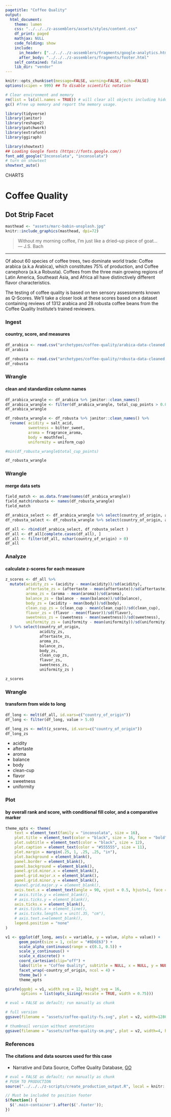 ```yaml
---
pagetitle: "Coffee Quality"
output:
  html_document:
    theme: lumen
    css: "../../../z-assemblers/assets/styles/content.css"
    df_print: paged
    mathjax: NULL
    code_folding: show
    include:
      in_header: ["../../../z-assemblers/fragments/google-analytics.html", "../../../z-assemblers/fragments/header.html"]
      after_body: "../../../z-assemblers/fragments/footer.html"
    self_contained: false
    lib_dir: "vendor"
---
```


```r

knitr::opts_chunk$set(message=FALSE, warning=FALSE, echo=FALSE)
options(scipen = 999) ## To disable scientific notation

# Clear environment and memory
rm(list = ls(all.names = TRUE)) # will clear all objects including hidden objects.
gc() #free up memory and report the memory usage.

library(tidyverse)
library(janitor)
library(reshape2)
library(patchwork)
library(extrafont)
library(ggiraph)

library(showtext)
## Loading Google fonts (https://fonts.google.com/)
font_add_google("Inconsolata", "inconsolata")
# turn on showtext
showtext_auto()

```

<div class="activity">
CHARTS  
</div>

# Coffee Quality
## Dot Strip Facet

```r

masthead <- "assets/marc-babin-unsplash.jpg"
knitr::include_graphics(masthead, dpi=72)

```


> Without my morning coffee, I’m just like a dried–up piece of goat...\
--- J.S. Bach\

***

Of about 60 species of coffee trees, two dominate world trade: Coffee arabica (a.k.a Arabica), which constitutes 75% of production, and Coffee canephora (a.k.a Robusta). Coffees from the three main growing regions of Latin America, Southeast Asia, and Africa all have distinctively different flavor characteristics.

The testing of coffee quality is based on ten sensory assessments known as Q-Scores.  We'll take a closer look at these scores based on a dataset containing reviews of 1312 arabica and 28 robusta coffee beans from the Coffee Quality Institute's trained reviewers.

### Ingest
#### country, score, and measures


```r

df_arabica <- read.csv("archetypes/coffee-quality/arabica-data-cleaned.csv", header = TRUE, stringsAsFactors = FALSE)
df_arabica

df_robusta <- read.csv("archetypes/coffee-quality/robusta-data-cleaned.csv", header = TRUE, stringsAsFactors = FALSE)
df_robusta

```


### Wrangle
#### clean and standardize column names


```r

df_arabica_wrangle <- df_arabica %>% janitor::clean_names()
df_arabica_wrangle <- filter(df_arabica_wrangle, total_cup_points > 0.00 )
df_arabica_wrangle

df_robusta_wrangle <- df_robusta %>% janitor::clean_names() %>% 
  rename( acidity = salt_acid, 
          sweetness = bitter_sweet,
          aroma = fragrance_aroma, 
          body = mouthfeel, 
          uniformity = uniform_cup)

#min(df_robusta_wrangle$total_cup_points)

df_robusta_wrangle

```


### Wrangle
#### merge data sets

```r

field_match <- as.data.frame(names(df_arabica_wrangle))
field_match$robusta <- names(df_robusta_wrangle)
field_match

df_arabica_select <- df_arabica_wrangle %>% select(country_of_origin, acidity, aftertaste,aroma, balance, body, clean_cup, flavor, sweetness, uniformity)
df_robusta_select <- df_robusta_wrangle %>% select(country_of_origin, acidity, aftertaste,aroma, balance, body, clean_cup, flavor, sweetness, uniformity)

df_all <- rbind(df_arabica_select, df_robusta_select )
df_all <- df_all[complete.cases(df_all), ]
df_all <- filter(df_all, nchar(country_of_origin) > 0)
df_all

```


### Analyze
#### calculate z-scores for each measure


```r

z_scores <- df_all %>% 
  mutate(acidity_zs = (acidity - mean(acidity))/sd(acidity),
         aftertaste_zs = (aftertaste - mean(aftertaste))/sd(aftertaste),
         aroma_zs = (aroma - mean(aroma))/sd(aroma),
         balance_zs = (balance - mean(balance))/sd(balance),
         body_zs = (acidity - mean(body))/sd(body),
         clean_cup_zs = (clean_cup - mean(clean_cup))/sd(clean_cup),
         flavor_zs = (flavor - mean(flavor))/sd(flavor),
         sweetness_zs = (sweetness - mean(sweetness))/sd(sweetness),
         uniformity_zs = (uniformity - mean(uniformity))/sd(uniformity)
  ) %>% select(country_of_origin, 
               acidity_zs, 
               aftertaste_zs, 
               aroma_zs, 
               balance_zs, 
               body_zs, 
               clean_cup_zs, 
               flavor_zs, 
               sweetness_zs, 
               uniformity_zs )

z_scores

```


### Wrangle
#### transform from wide to long


```r

df_long <- melt(df_all, id.vars=c("country_of_origin"))
df_long <- filter(df_long, value > 5.0)

df_long_zs <- melt(z_scores, id.vars=c("country_of_origin"))
df_long_zs


```


* acidity
* aftertaste
* aroma
* balance
* body
* clean-cup
* flavor
* sweetness
* uniformity


### Plot 
#### by overall rank and score, with conditional fill color, and a comparative marker


```r

theme_opts <- theme(
    text = element_text(family = "inconsolata", size = 16), 
    plot.title = element_text(color = "black", size = 16, face = "bold"),
    plot.subtitle = element_text(color = "black", size = 12),
    plot.caption = element_text(color = "#555555", size = 11),
    plot.margin = margin(.25, 1, .25, .25, "in"),
    plot.background = element_blank(),
    panel.border = element_blank(),
    panel.background = element_blank(),
    panel.grid.minor.x = element_blank(),
    panel.grid.major.x = element_blank(),
    panel.grid.minor.y = element_blank(),
    #panel.grid.major.y = element_blank(),
    axis.text.x = element_text(angle = 90, vjust = 0.5, hjust=1, face = "bold", margin = margin(t = 8.5)),
    # axis.title.y = element_blank(),
    # axis.ticks.y = element_blank(),
    axis.ticks.x = element_blank(),
    # axis.ticks.x = element_line(),
    # axis.ticks.length.x = unit(.35, "cm"),
    # axis.text.x=element_blank(),
    legend.position = "none"
)

v1 <- ggplot(df_long, aes(x = variable, y = value, alpha = value)) + 
      geom_point(size = 1, color = "#8D6E63") +
      scale_alpha_continuous(range = c(0.1, 0.5)) +
      scale_y_continuous() +
      scale_x_discrete() + 
      coord_cartesian(clip="off") +
      labs(title = "Coffee Quality", subtitle = NULL, x = NULL, y = NULL) +
      facet_wrap(~country_of_origin, ncol = 4) +
      theme_bw() +
      theme_opts

girafe(ggobj = v1, width_svg = 12, height_svg = 16,
       options = list(opts_sizing(rescale = TRUE, width = 0.75)))

```



```r

# eval = FALSE as default; run manually as chunk

# full version
ggsave(filename = "assets/coffee-quality-fs.svg", plot = v2, width=1280/72, height=720/72)

# thumbnail version without annotations
ggsave(filename = "assets/coffee-quality-sm.png", plot = v2, width=4, height=2.25)

```


### References
#### The citations and data sources used for this case

* Narrative and Data Source, Coffee Quality Database, [GO](https://github.com/jldbc/coffee-quality-database){target="_blank"}


```r

# eval = FALSE as default; run manually as chunk
# PUSH TO PRODUCTION
source("../../../z-scripts/create_production_output.R", local = knitr::knit_global())

```



```js

// Must be included to position footer
$(function() {
  $('.main-container').after($('.footer'));
})

```

